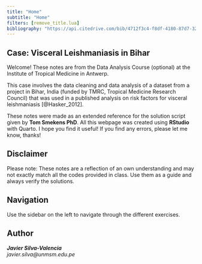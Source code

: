 ```yaml
---
title: "Home"
subtitle: "Home"
filters: [remove_title.lua]
bibliography: "https://api.citedrive.com/bib/4712f3c4-f8df-4180-87d7-32bd5ddfd63a/references.bib?x=eyJpZCI6ICI0NzEyZjNjNC1mOGRmLTQxODAtODdkNy0zMmJkNWRkZmQ2M2EiLCAidXNlciI6ICIyOTUwIiwgInNpZ25hdHVyZSI6ICI4ZWJjMWNiODRhNDMyNjE1M2E2YTYwYjQ2M2RhY2FhMTJhNGQ5MzhhOWRjYWU2Yjg4MTY2MTdjODAxYmJlYTcwIn0=/bibliography.bib"
---
```



## Case: Visceral Leishmaniasis in Bihar

Welcome! These notes are from the Data Analysis Course (optional) at the Institute of Tropical Medicine in Antwerp. 

This case involves the data cleaning and data analysis of a dataset from a project in Bihar, India (funded by TMRC, Tropical Medicine Research Council) that was used in a published analysis on risk factors for visceral leishmaniasis [@Hasker_2012]. 

These notes were made as an extended reference for the solution script given by **Tom Smekens PhD**. All this webpage was created using **RStudio** with Quarto. I hope you find it useful! If you find any errors, please let me know, thanks!

## Disclaimer

Please note: These notes are a reflection of an own understanding and may not exactly match all the codes provided in class. Use them as a guide and always verify the solutions.

## Navigation

Use the sidebar on the left to navigate through the different exercises.

## Author

***Javier Silva-Valencia**<br> javier.silva@unmsm.edu.pe*


